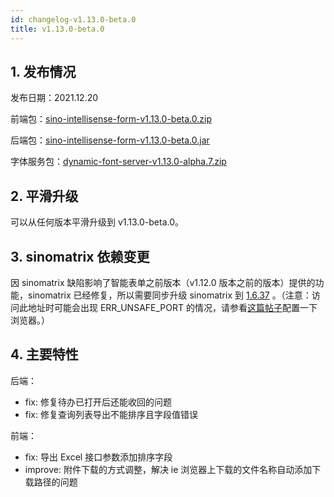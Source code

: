 ```yaml
---
id: changelog-v1.13.0-beta.0
title: v1.13.0-beta.0
---
```



## 1. 发布情况

发布日期：2021.12.20

前端包：[sino-intellisense-form-v1.13.0-beta.0.zip](http://sino-intellisense-form.oss-cn-beijing.aliyuncs.com/v1.13.0-beta.0/sino-intellisense-form-v1.13.0-beta.0.zip)

后端包：[sino-intellisense-form-v1.13.0-beta.0.jar](http://sino-intellisense-form.oss-cn-beijing.aliyuncs.com/v1.13.0-beta.0/sino-intellisense-form-v1.13.0-beta.0.jar)

字体服务包：[dynamic-font-server-v1.13.0-alpha.7.zip](http://sino-intellisense-form.oss-cn-beijing.aliyuncs.com/v1.13.0-alpha.7/dynamic-font-server-v1.13.0-alpha.7.zip)

## 2. 平滑升级

可以从任何版本平滑升级到 v1.13.0-beta.0。

## 3. sinomatrix 依赖变更

因 sinomatrix 缺陷影响了智能表单之前版本（v1.12.0 版本之前的版本）提供的功能，sinomatrix 已经修复，所以需要同步升级 sinomatrix 到 [1.6.37](http://47.93.34.153:10080/sino-matrix/sino-matrix/blob/master/CHANGELOG.md) 。（注意：访问此地址时可能会出现 ERR_UNSAFE_PORT 的情况，请参看[这篇帖子](https://blog.csdn.net/kjcxmx/article/details/118122483)配置一下浏览器。）

## 4. 主要特性

后端：
- fix: 修复待办已打开后还能收回的问题
- fix: 修复查询列表导出不能排序且字段值错误

前端：
- fix: 导出 Excel 接口参数添加排序字段
- improve: 附件下载的方式调整，解决 ie 浏览器上下载的文件名称自动添加下载路径的问题
